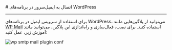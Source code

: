 

<Layout>
<Head>
<title>مستندات اتصال به ایمیل سرور در WordPress - لیارا</title>
</Head>
# اتصال به ایمیل‌سرور در برنامه‌های WordPress
<hr className="mb-2" />

برای استفاده از سرویس ایمیل در برنامه‌های WordPress، می‌توانید از 
پلاگین‌هایی مانند <a href="https://wordpress.org/plugins/wp-mail-smtp/" className="text-[#2196f3] "><Important>WP Mail</Important></a> استفاده کنید.
برای نصب، فعال‌سازی و راه‌اندازی این پلاگین، می‌توانید مانند آموزش زیر، عمل کنید:

<div className="h-2" />
<img src="https://files.liara.ir/liara/docs/config-email-server-in-wordpress-using-wp-mail-smtp.gif" alt="wp smtp mail plugin conf" />
<div className="h-2" />


</Layout>